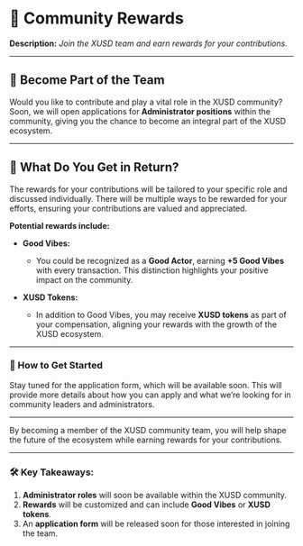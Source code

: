 # 🌟 Community Rewards

**Description:** *Join the XUSD team and earn rewards for your contributions.*

---

## 🤝 Become Part of the Team

Would you like to contribute and play a vital role in the XUSD community? Soon, we will open applications for **Administrator positions** within the community, giving you the chance to become an integral part of the XUSD ecosystem.

---

## 🎁 What Do You Get in Return?

The rewards for your contributions will be tailored to your specific role and discussed individually. There will be multiple ways to be rewarded for your efforts, ensuring your contributions are valued and appreciated.

**Potential rewards include:**

- **Good Vibes:** 
  - You could be recognized as a **Good Actor**, earning **+5 Good Vibes** with every transaction. This distinction highlights your positive impact on the community.
  
- **XUSD Tokens:** 
  - In addition to Good Vibes, you may receive **XUSD tokens** as part of your compensation, aligning your rewards with the growth of the XUSD ecosystem.

---

### 🚀 How to Get Started

Stay tuned for the application form, which will be available soon. This will provide more details about how you can apply and what we’re looking for in community leaders and administrators.

---

By becoming a member of the XUSD community team, you will help shape the future of the ecosystem while earning rewards for your contributions. 

---

### 🛠️ Key Takeaways:
1. **Administrator roles** will soon be available within the XUSD community.
2. **Rewards** will be customized and can include **Good Vibes** or **XUSD tokens**.
3. An **application form** will be released soon for those interested in joining the team.


